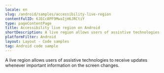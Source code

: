 ```yaml
---
locale: en
slug: /android/samples/accessibility-live-region
contentfulID: 6JECc8PF9MwaIjH6JRCtiY
type: pageContentPage
title: Accessibility live region on Android
shortDescription: A live region allows users of assistive technologies to receive updates whenever important information on the screen changes.
platformFilter: Android
layout: Layout - Code samples
tag: Android code sample
---
```


A live region allows users of assistive technologies to receive updates whenever important information on the screen changes.

<CodeSample id="accessibility-live-region" locale="en" platform="android"/>